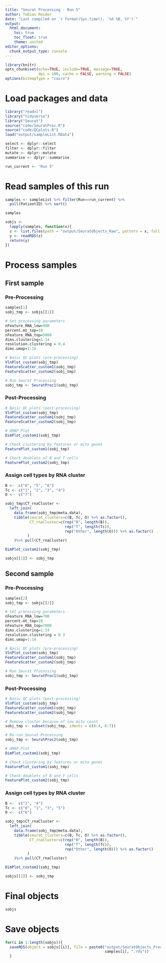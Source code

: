 ```yaml
---
title: "Seurat Processing - Run 5"
author: Tobias Roider
date: "Last compiled on `r format(Sys.time(), '%d %B, %Y')`"
output:
  html_document:
    toc: true
    toc_float: true
    theme: united
editor_options: 
  chunk_output_type: console
---
```


```r
library(knitr)
opts_chunk$set(echo=TRUE, include=TRUE, message=TRUE,
               dpi = 100, cache = FALSE, warning = FALSE)
options(bitmapType = "cairo")

```

# Load packages and data
```r

library("readxl")
library("tidyverse")
library("Seurat")
source("code/SeuratProc.R")
source("code/QCplots.R")
load("output/sampleList.RData")

select <- dplyr::select
filter <- dplyr::filter
mutate <- dplyr::mutate
summarise <- dplyr::summarise

run_current <- "Run 5"

```

# Read samples of this run
```r

samples <- sampleList %>% filter(Run==run_current) %>% 
  pull(PatientID) %>% sort()

samples

sobjs <- 
  lapply(samples, function(x){
  z <- list.files(path = "output/SeuratObjects_Raw", pattern = x, full.names = T)
  y <- readRDS(z)
  return(y)
})

```

# Process samples
## First sample
### Pre-Processing
```r
samples[1]
sobj_tmp <- sobjs[[1]]

# Set processing parameters
nFeature_RNA_low=900
percent.mt_top=10
nFeature_RNA_top=5000 
dims.clustering=1:14
resolution.clustering = 0.4
dims.umap=1:14

# Basic QC plots (pre-processing)
VlnPlot_custom(sobj_tmp)
FeatureScatter_custom1(sobj_tmp)
FeatureScatter_custom2(sobj_tmp)  

# Run Seurat Processing
sobj_tmp <- SeuratProc1(sobj_tmp)

```

### Post-Processing
```r

# Basic QC plots (post-processing)
VlnPlot_custom(sobj_tmp)
FeatureScatter_custom1(sobj_tmp)
FeatureScatter_custom2(sobj_tmp)  

# UMAP Plot
DimPlot_custom1(sobj_tmp)

# Check clustering by features or mito genes
FeaturePlot_custom1(sobj_tmp)

# Check doublets of B and T cells
FeaturePlot_custom2(sobj_tmp)

```

### Assign cell types by RNA cluster
```r

B <-  c("0", "5", "6")
Tc <- c("1", "2", "3", "4")
O <-  c("7")

sobj_tmp$CT_rnaCluster <- 
  left_join(
    data.frame(sobj_tmp@meta.data),
    tibble(seurat_clusters=c(B, Tc, O) %>% as.factor(), 
           CT_rnaCluster=c(rep("B", length(B)), 
                           rep("T", length(Tc)), 
                           rep("Other", length(O))) %>% as.factor()
          )
    )%>% pull(CT_rnaCluster)

DimPlot_custom2(sobj_tmp)

sobjs[[1]] <- sobj_tmp

```

## Second sample
### Pre-Processing
```r
samples[2]
sobj_tmp <- sobjs[[2]]

# Set processing parameters
nFeature_RNA_low=700
percent.mt_top=10
nFeature_RNA_top=7000
dims.clustering=1:14
resolution.clustering = 0.3
dims.umap=1:14

# Basic QC plots (pre-processing)
VlnPlot_custom(sobj_tmp)
FeatureScatter_custom1(sobj_tmp)
FeatureScatter_custom2(sobj_tmp)  

# Run Seurat Processing
sobj_tmp <- SeuratProc1(sobj_tmp)

```

### Post-Processing
```r

# Basic QC plots (post-processing)
VlnPlot_custom(sobj_tmp)
FeatureScatter_custom1(sobj_tmp)
FeatureScatter_custom2(sobj_tmp)  

# Remove cluster because of low mito count
sobj_tmp <- subset(sobj_tmp, idents = c(0:4, 6:7))

# Re-run Seurat Processing
sobj_tmp <- SeuratProc2(sobj_tmp)

# UMAP Plot
DimPlot_custom1(sobj_tmp)

# Check clustering by features or mito genes
FeaturePlot_custom1(sobj_tmp)

# Check doublets of B and T cells
FeaturePlot_custom2(sobj_tmp)

```

### Assign cell types by RNA cluster
```r

B <-  c("2", "4")
Tc <- c("0", "1", "3", "5")
O <-  c("6")

sobj_tmp$CT_rnaCluster <- 
  left_join(
    data.frame(sobj_tmp@meta.data),
    tibble(seurat_clusters=c(B, Tc, O) %>% as.factor(), 
           CT_rnaCluster=c(rep("B", length(B)), 
                           rep("T", length(Tc)), 
                           rep("Other", length(O))) %>% as.factor()
          )
    )%>% pull(CT_rnaCluster)

DimPlot_custom2(sobj_tmp)

sobjs[[2]] <- sobj_tmp

```

# Final objects
```r

sobjs

```


# Save objects
```r

for(i in 1:length(sobjs)){
  saveRDS(object = sobjs[[i]], file = paste0("output/SeuratObjects_Proc/SeuratObject_Proc_", 
                                             samples[i], ".rds"))
  }

```
